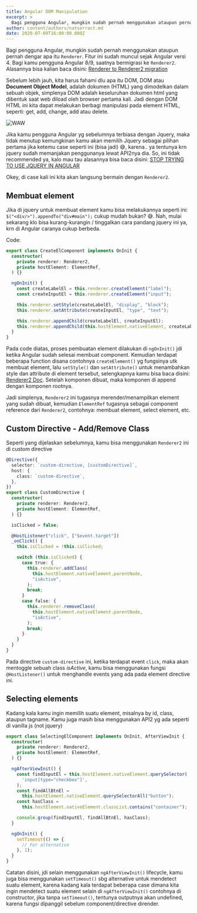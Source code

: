 ```yaml
---
title: Angular DOM Manipulation
excerpt: >
  Bagi pengguna Angular, mungkin sudah pernah menggunakan ataupun pernah dengar apa itu Renderer. Fitur ini sudah muncul sejak Angular versi 4. Bagi kamu pengguna Angular 8/9, saatnya bermigrasi ke Renderer2.
author: content/authors/natserract.md
date: 2020-07-09T16:00:00.000Z
---
```


Bagi pengguna Angular, mungkin sudah pernah menggunakan ataupun pernah dengar apa itu `Renderer`. Fitur ini sudah muncul sejak Angular versi 4. Bagi kamu pengguna Angular 8/9, saatnya bermigrasi ke `Renderer2`. Alasannya bisa kalian baca disini: [Renderer to Renderer2 migration](https://angular.io/guide/migration-renderer)

Sebelum lebih jauh, kita harus fahami dlu apa itu DOM, DOM atau **Document Object Model**, adalah dokumen (HTML) yang dimodelkan dalam sebuah objek, simplenya DOM adalah keseluruhan dokumen html yang dibentuk saat web diload oleh browser pertama kali. Jadi dengan DOM HTML ini kita dapat melakukan berbagi manipulasi pada element HTML, seperti: get, add, change, add atau delete.

![WAW](https://i.redd.it/3t9ltfiw2zv01.png)

Jika kamu pengguna Angular yg sebelumnya terbiasa dengan Jquery, maka tidak menutup kemungkinan kamu akan memilih Jquery sebagai pilihan pertama jika ketemu case seperti ini (bisa jadi) 😅, karena.. ya tentunya krn jquery sudah memanjakan penggunanya lewat API2nya dia. So, ini tidak recommended ya, kalo mau tau alasannya bisa baca disini: [STOP TRYING TO USE JQUERY IN ANGULAR](https://docs.angularjs.org/misc/faq#common-pitfalls)

Okey, di case kali ini kita akan langsung bermain dengan `Renderer2`.

## Membuat element

Jika di jquery untuk membuat element kamu bisa melakukannya seperti ini: `$("<div/>").appendTo("div#main");` cukup mudah bukan? 😅. Nah, mulai sekarang klo bisa kurang-kurangin / tinggalkan cara pandang jquery ini ya, krn di Angular caranya cukup berbeda.

Code:

```ts
export class CreateElComponent implements OnInit {
  constructor(
    private renderer: Renderer2,
    private hostElement: ElementRef,
  ) {}

  ngOnInit() {
    const createLabelEl = this.renderer.createElement("label");
    const createInputEl = this.renderer.createElement("input");

    this.renderer.setStyle(createLabelEl, "display", "block");
    this.renderer.setAttribute(createInputEl, "type", "text");

    this.renderer.appendChild(createLabelEl, createInputEl);
    this.renderer.appendChild(this.hostElement.nativeElement, createLabelEl);
  }
}
```

Pada code diatas, proses pembuatan element dilakukan di `ngOnInit()` jdi ketika Angular sudah selesai membuat component. Kemudian terdapat beberapa function disana contohnya `createElement()` yg fungsinya utk membuat element, lalu `setStyle()` dan `setAttribute()` untuk menambahkan style dan attribute di element tersebut, selengkapnya kamu bisa baca disini: [Renderer2 Doc](https://angular.io/api/core/Renderer2). Setelah komponen dibuat, maka komponen di append dengan komponen rootnya.

Jadi simplenya, `Renderer2` ini tugasnya merender/menampilkan element yang sudah dibuat, kemudian `ElementRef` tugasnya sebagai component reference dari `Renderer2`, contohnya: membuat element, select element, etc.

## Custom Directive - Add/Remove Class

Seperti yang dijelaskan sebelumnya, kamu bisa menggunakan `Renderer2` ini di custom directive

```ts
@Directive({
  selector: `custom-directive, [customDirective]`,
  host: {
    class: `custom-directive`,
  },
})
export class CustomDirective {
  constructor(
    private renderer: Renderer2,
    private hostElement: ElementRef,
  ) {}

  isClicked = false;

  @HostListener("click", ["$event.target"])
  _onClick() {
    this.isClicked = !this.isClicked;

    switch (this.isClicked) {
      case true: {
        this.renderer.addClass(
          this.hostElement.nativeElement.parentNode,
          "isActive",
        );
        break;
      }
      case false: {
        this.renderer.removeClass(
          this.hostElement.nativeElement.parentNode,
          "isActive",
        );
        break;
      }
    }
  }
}
```

Pada directive `custom-directive` ini, ketika terdapat event `click`, maka akan mentoggle sebuah class _isActive_, kamu bisa menggunakan fungsi `@HostListener()` untuk menghandle events yang ada pada element directive ini.

## Selecting elements

Kadang kala kamu ingin memilih suatu element, misalnya by id, class, ataupun tagname. Kamu juga masih bisa menggunakan API2 yg ada seperti di vanilla js (not jquery)

```ts
export class SelectingElComponent implements OnInit, AfterViewInit {
  constructor(
    private renderer: Renderer2,
    private hostElement: ElementRef,
  ) {}

  ngAfterViewInit() {
    const findInputEl = this.hostElement.nativeElement.querySelector(
      'input[type="checkbox"]',
    );
    const findAllBtnEl =
      this.hostElement.nativeElement.querySelectorAll("button");
    const hasClass =
      this.hostElement.nativeElement.classList.contains("container");

    console.group(findInputEl, findAllBtnEl, hasClass);
  }

  ngOnInit() {
    setTimeout(() => {
      // For alternative
    }, 1);
  }
}
```

Catatan disini, jdi selain menggunakan `ngAfterViewInit()` lifecycle, kamu juga bisa menggunakan `setTimeout()` sbg alternative untuk mendetect suatu element, karena kadang kala terdapat beberapa case dimana kita ingin mendetect suatu element selain di `ngAfterViewInit()` contohnya di constructor, jika tanpa `setTimeout()`, tentunya outputnya akan undefined, karena fungsi dipanggil sebelum component/directive dirender.
